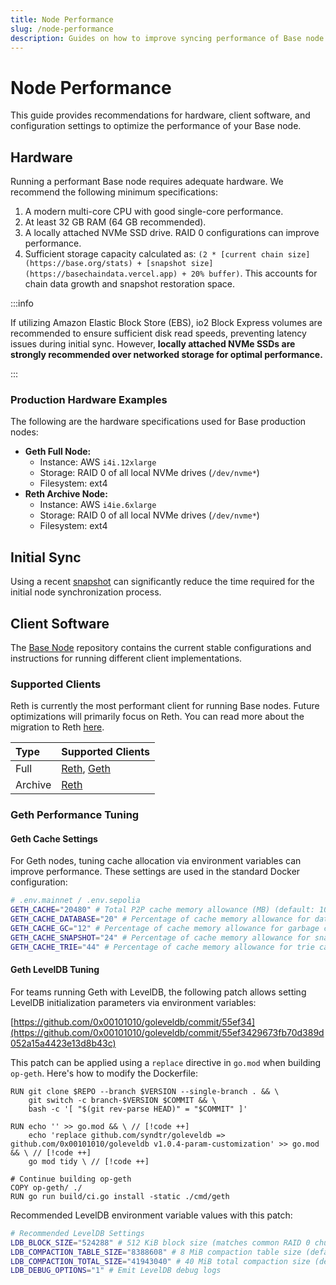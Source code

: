 ```yaml
---
title: Node Performance
slug: /node-performance
description: Guides on how to improve syncing performance of Base node clients
---
```



# Node Performance

This guide provides recommendations for hardware, client software, and configuration settings to optimize the performance of your Base node.

## Hardware

Running a performant Base node requires adequate hardware. We recommend the following minimum specifications:

1.  A modern multi-core CPU with good single-core performance.
2.  At least 32 GB RAM (64 GB recommended).
3.  A locally attached NVMe SSD drive. RAID 0 configurations can improve performance.
4.  Sufficient storage capacity calculated as: `(2 * [current chain size](https://base.org/stats) + [snapshot size](https://basechaindata.vercel.app) + 20% buffer)`. This accounts for chain data growth and snapshot restoration space.

:::info

If utilizing Amazon Elastic Block Store (EBS), io2 Block Express volumes are recommended to ensure sufficient disk read speeds, preventing latency issues during initial sync. However, **locally attached NVMe SSDs are strongly recommended over networked storage for optimal performance.**

:::

### Production Hardware Examples

The following are the hardware specifications used for Base production nodes:

- **Geth Full Node:**
  - Instance: AWS `i4i.12xlarge`
  - Storage: RAID 0 of all local NVMe drives (`/dev/nvme*`)
  - Filesystem: ext4
- **Reth Archive Node:**
  - Instance: AWS `i4ie.6xlarge`
  - Storage: RAID 0 of all local NVMe drives (`/dev/nvme*`)
  - Filesystem: ext4

## Initial Sync

Using a recent [snapshot](/chain/snapshots) can significantly reduce the time required for the initial node synchronization process.

## Client Software

The [Base Node](https://github.com/base/node) repository contains the current stable configurations and instructions for running different client implementations.

### Supported Clients

Reth is currently the most performant client for running Base nodes. Future optimizations will primarily focus on Reth. You can read more about the migration to Reth [here](https://blog.base.dev/scaling-base-with-reth).

| Type    | Supported Clients                                                                                        |
| :------ | :------------------------------------------------------------------------------------------------------- |
| Full    | [Reth](https://github.com/base/node/tree/main/reth), [Geth](https://github.com/base/node/tree/main/geth) |
| Archive | [Reth](https://github.com/base/node/tree/main/reth)                                                      |

### Geth Performance Tuning

#### Geth Cache Settings

For Geth nodes, tuning cache allocation via environment variables can improve performance. These settings are used in the standard Docker configuration:

```bash
# .env.mainnet / .env.sepolia
GETH_CACHE="20480" # Total P2P cache memory allowance (MB) (default: 1024)
GETH_CACHE_DATABASE="20" # Percentage of cache memory allowance for database io (default: 75)
GETH_CACHE_GC="12" # Percentage of cache memory allowance for garbage collection (default: 25)
GETH_CACHE_SNAPSHOT="24" # Percentage of cache memory allowance for snapshot caching (default: 10)
GETH_CACHE_TRIE="44" # Percentage of cache memory allowance for trie caching (default: 25)
```

#### Geth LevelDB Tuning

For teams running Geth with LevelDB, the following patch allows setting LevelDB initialization parameters via environment variables:

[https://github.com/0x00101010/goleveldb/commit/55ef34](https://github.com/0x00101010/goleveldb/commit/55ef3429673fb70d389d052a15a4423e13d8b43c)

This patch can be applied using a `replace` directive in `go.mod` when building `op-geth`. Here's how to modify the Dockerfile:

```docker
RUN git clone $REPO --branch $VERSION --single-branch . && \
    git switch -c branch-$VERSION $COMMIT && \
    bash -c '[ "$(git rev-parse HEAD)" = "$COMMIT" ]'

RUN echo '' >> go.mod && \ // [!code ++]
    echo 'replace github.com/syndtr/goleveldb => github.com/0x00101010/goleveldb v1.0.4-param-customization' >> go.mod && \ // [!code ++]
    go mod tidy \ // [!code ++]

# Continue building op-geth
COPY op-geth/ ./
RUN go run build/ci.go install -static ./cmd/geth
```

Recommended LevelDB environment variable values with this patch:

```bash
# Recommended LevelDB Settings
LDB_BLOCK_SIZE="524288" # 512 KiB block size (matches common RAID 0 chunk sizes)
LDB_COMPACTION_TABLE_SIZE="8388608" # 8 MiB compaction table size (default: 2 MiB)
LDB_COMPACTION_TOTAL_SIZE="41943040" # 40 MiB total compaction size (default: 8 MiB)
LDB_DEBUG_OPTIONS="1" # Emit LevelDB debug logs
```
